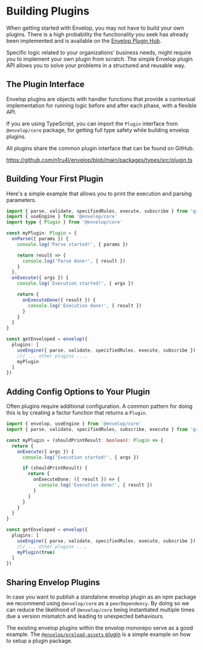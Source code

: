 # Building Plugins

When getting started with Envelop, you may not have to build your own plugins. There is a high probability the functionality you seek has already been implemented and is available on the [Envelop Plugin Hub](/plugins).

Specific logic related to your organizations' business needs, might require you to implement your own plugin from scratch. The simple Envelop plugin API allows you to solve your problems in a structured and reusable way.

## The Plugin Interface

Envelop plugins are objects with handler functions that provide a contextual implementation for running logic before and after each phase, with a flexible API.

If you are using TypeScript, you can import the `Plugin` interface from `@envelop/core` package, for getting full type safety while building envelop plugins.

All plugins share the common plugin interface that can be found on GitHub.

https://github.com/n1ru4l/envelop/blob/main/packages/types/src/plugin.ts

## Building Your First Plugin

Here's a simple example that allows you to print the execution and parsing parameters.

```ts
import { parse, validate, specifiedRules, execute, subscribe } from 'graphql'
import { useEngine } from '@envelop/core'
import type { Plugin } from '@envelop/core'

const myPlugin: Plugin = {
  onParse({ params }) {
    console.log('Parse started!', { params })

    return result => {
      console.log('Parse done!', { result })
    }
  },
  onExecute({ args }) {
    console.log('Execution started!', { args })

    return {
      onExecuteDone({ result }) {
        console.log('Execution done!', { result })
      }
    }
  }
}

const getEnveloped = envelop({
  plugins: [
    useEngine({ parse, validate, specifiedRules, execute, subscribe }),
    /// ... other plugins ...,
    myPlugin
  ]
})
```

## Adding Config Options to Your Plugin

Often plugins require additional configuration. A common pattern for doing this is by creating a factor function that returns a `Plugin`.

```ts
import { envelop, useEngine } from '@envelop/core'
import { parse, validate, specifiedRules, subscribe, execute } from 'graphql'

const myPlugin = (shouldPrintResult: boolean): Plugin => {
  return {
    onExecute({ args }) {
      console.log('Execution started!', { args })

      if (shouldPrintResult) {
        return {
          onExecuteDone: ({ result }) => {
            console.log('Execution done!', { result })
          }
        }
      }
    }
  }
}

const getEnveloped = envelop({
  plugins: [
    useEngine({ parse, validate, specifiedRules, execute, subscribe }),
    /// ... other plugins ...,
    myPlugin(true)
  ]
})
```

## Sharing Envelop Plugins

In case you want to publish a standalone envelop plugin as an npm package we recommend using `@envelop/core` as a `peerDependency`. By doing so we can reduce the likelihood of `@envelop/core` being instantiated multiple times due a version mismatch and leading to unexpected behaviours.

The existing envelop plugins within the envelop monorepo serve as a good example. The [`@envelop/preload-assets` plugin](https://github.com/n1ru4l/envelop/tree/main/packages/plugins/preload-assets) is a simple example on how to setup a plugin package.
